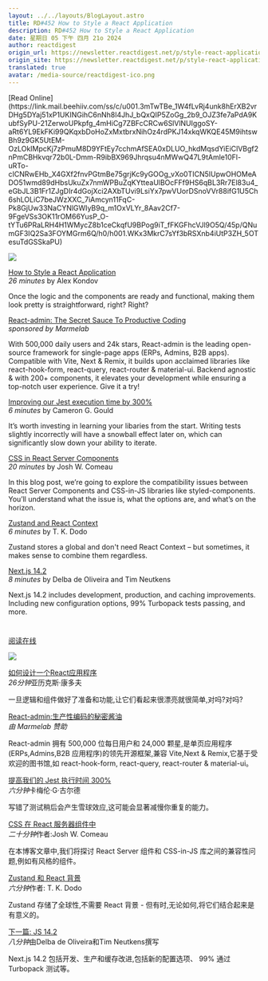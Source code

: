 ```yaml
---
layout: ../../layouts/BlogLayout.astro
title: RD#452 How to Style a React Application
description: RD#452 How to Style a React Application
date: 星期日 05 下午 四月 21o 2024
author: reactdigest
origin_url: https://newsletter.reactdigest.net/p/style-react-application
origin_site: https://newsletter.reactdigest.net/p/style-react-application
translated: true
avatar: /media-source/reactdigest-ico.png
---
```



<Reference client:only="react" title="RD#452 How to Style a React Application" url="https://newsletter.reactdigest.net/p/style-react-application" />

<Detail client:only="react">
	[Read Online](https://link.mail.beehiiv.com/ss/c/u001.3mTwTBe_1W4fLvRj4unk8hErXB2vrDHg5DYaj51xP1UKINGihC6nNh8l4JhJ_bQxQIP5ZoGg_2b9_OJZ3fe7aPdA9KubfSyPU-21ZerwoUPkpfg_4mHiCg7ZBFcCRCw6SlVlNUIggoSY-aRt6YL9EkFKi99QKqxbDoHoZxMxtbrxNihOz4rdPKJ14xkqWKQE45M9ihtswBh9z9GK5UtEM-OzLOkIMpcKj7zPmuM8D9YFtEy7cchmAfSEA0xDLUO_hkdMqsdYiEiClVBgf2nPmCBHkvqr72b0L-Dmm-R9ibBX969Jhrqsu4nMWwQ47L9tAmle10Fl-uRTo-cICNRwEHb_X4GXf2fnvPGtmBe75grjKc9yGOOg_vXo0TICN5IUpwOHOMeADO51wmd89dHbsUkuZx7nmWPBuZqKYtteaUlBOcFFf9HS6qBL3Rr7El83u4_eGbJL3B1Fr1ZJgDIr4dGojXci2AXbTUvi9LsiYx7pwVUorDSnoVVr88ifG1U5Ch6shLOLiC7beJWzXXC_7iAmcyn11FqC-Pk8GjUw33NaCYNlGWIyB9q_m1OxVLYr_8Aav2Cf7-9FgeVSs3OK11rOM66YusP_O-tYTu6PRaLRH4H1WMycZ8b1ceCkqfU9BPog9iT_fFKGFhcVJl9O5Q/45p/QNumGF3IQ2Sa3FOYMGrm6Q/h0/h001.WKx3MkrC7sYf3bRSXnb4iUtP3ZH_5OTesuTdGSSkaPU)

![](https://link.mail.beehiiv.com/ss/o/u001.Btu2bd7uwPPtNpvEhFUmtA/45p/QNumGF3IQ2Sa3FOYMGrm6Q/ho.gif)

[How to Style a React Application](https://link.mail.beehiiv.com/ss/c/u001.DNYuWskNLZN5iE3d5ylPw4XhJ__UjK0fSF63WNawpx5-BmGLzkw0FntBTWJfFqQFmwULgwHaguu_OcbzMPY2QpCL51jzCyaWPlELCvkaZeC9Gzw1AODWcGwZO4D4dq3tGNHeDbctwnC17gafnDiWe9Auc1uZnnYIjytV8rC5fvdFh0eeHXUcnsq-pw9HEh2PEGbBpVgQoly8vsHpOEr_fQ/45p/QNumGF3IQ2Sa3FOYMGrm6Q/h1/h001.l_va1egqTr9mOzm-gC53mDd5D5XfXEplsy-Eet_2vGo)  
_26 minutes_ by Alex Kondov

Once the logic and the components are ready and functional, making them look pretty is straightforward, right? Right?

[React-admin: The Secret Sauce To Productive Coding](https://link.mail.beehiiv.com/ss/c/u001.9rj0kBGH2_rh17KMcAxCTb97y9TwJYSZR_ofJ-77n74JPRM5q4F_9dgoQa3UwSOohlMkmuRRbQdMonOzJwP5FcwWHIJrwvsweA6id5J_I4COh3nkZnNVK5tapmvX6F4r92JbhcDkl44y4g_PgmsFUcnFIAH9KcN2Rs966KZoXEGPYmdb5y99H5VlXQkq-Jcm6Q1dt-vPbUt4wQ18388SRQ/45p/QNumGF3IQ2Sa3FOYMGrm6Q/h2/h001.goUxZUDu8KAc3IyC7Bw3kdLayKPMMK7A_SvhPk5HoQg)  
_sponsored by Marmelab_

With 500,000 daily users and 24k stars, React-admin is the leading open-source framework for single-page apps (ERPs, Admins, B2B apps). Compatible with Vite, Next & Remix, it builds upon acclaimed libraries like react-hook-form, react-query, react-router & material-ui. Backend agnostic & with 200+ components, it elevates your development while ensuring a top-notch user experience. Give it a try!

[Improving our Jest execution time by 300%](https://link.mail.beehiiv.com/ss/c/u001.96pnkUdR2Et9YTtP31beqWBkV1MaxKDCeAh_zUETT_8Nmr73fK2svKZ8qAlTP2CTlAVB883-HzxcvBGxBIOTWnUZLuYhODXop__K5SA-IDkDW-11un9sG23ViNHTJuYGewD-voqPfa_Kwp0w3zVRvoIhat4Rr6VRwGAFVP1X7QcvJr37-c19MO5nGbJI9nnF_KPfMsRp-DV3M8gUrJqQ5yM0d-Cdox1P8YB8k2eRAJM/45p/QNumGF3IQ2Sa3FOYMGrm6Q/h3/h001.xvksvQf9nX8qKYqTI-ApFR7z17LVa8HDqga071FbfBw)  
_6 minutes_ by Cameron G. Gould

It’s worth investing in learning your libaries from the start. Writing tests slightly incorrectly will have a snowball effect later on, which can significantly slow down your ability to iterate.

[CSS in React Server Components](https://link.mail.beehiiv.com/ss/c/u001.96pnkUdR2Et9YTtP31beqfyko-iFD6lxTdvug6MbGi8GkevDuAk6VOSzpoGdN4YYTVvfYtKGdgpWOBEzDrN9OXnAIRE3Qgw78eeWFvOzLj_2K9teXSPHcSrV9TeI9RRw3KP0moLVX8UhUHWnpuH_L1npYFEv6Q1cMnE63pK9FSRc-qRuXV010ziABy3-ggHXIZ5BHBIruf5PksvQeHKQ3w/45p/QNumGF3IQ2Sa3FOYMGrm6Q/h4/h001.e1yU7cvrL-YV2MwE1690HQcEP59Qa8z4cEyKAZ6I6Ug)  
_20 minutes_ by Josh W. Comeau

In this blog post, we’re going to explore the compatibility issues between React Server Components and CSS-in-JS libraries like styled-components. You’ll understand what the issue is, what the options are, and what’s on the horizon.

[Zustand and React Context](https://link.mail.beehiiv.com/ss/c/u001.JtHN9HflllQ513MF6IlgF8wrP7SY-Hgdt0VG8jIaqk-5FwU1bAo24fUjY1vT1WnYb2IPKNngDiOas1D-rkaPnImQV9R9qES3xOMTamh2qBrz5YDKTKJGEA1srT7JqTi4zjD5QC2cVrUGbBrZ8X7G7A-iRTlh59nrMAy4GV7thxRKDFWhppHwuoCxGGN02-fJGxVVAeQvp90ufhm6NNxD71Ubii0KfPofb6xlLW-qedg/45p/QNumGF3IQ2Sa3FOYMGrm6Q/h5/h001.a2uOv_Xk9VcLNjb-pGPZpdn-MUtD7gpzXIAY278Kw00)  
_6 minutes_ by T. K. Dodo

Zustand stores a global and don't need React Context – but sometimes, it makes sense to combine them regardless.

[Next.js 14.2](https://link.mail.beehiiv.com/ss/c/u001.3mTwTBe_1W4fLvRj4unk8iNZPUX9eQGa8nJffuScClRk7xbYdMQw1-XRjgxoF00a7i1dOgtd6movc9uPMnGdadzzCj8KmKhTCE7knn9OJVNBmpz_r-pGdILpaCNc-_Hkw30dnvvdia0ISk4KcMz0W2trLN239fklfifjei6a0rn9kEZ51YoqAZ1gS8Tl5CsLRZvg7G5LUUZTrmzC8PNDsw/45p/QNumGF3IQ2Sa3FOYMGrm6Q/h6/h001.UgLTNwTfx0ITzt3YYPR-tlV6JnsEu5o_q_Yyxs3BCuc)  
_8 minutes_ by Delba de Oliveira and Tim Neutkens

Next.js 14.2 includes development, production, and caching improvements. Including new configuration options, 99% Turbopack tests passing, and more.

#
</Detail>

[阅读在线](https://link.mail.beehiiv.com/ss/c/u001.3mTwTBe_1W4fLvRj4unk8hErXB2vrDHg5DYaj51xP1UKINGihC6nNh8l4JhJ_bQxQIP5ZoGg_2b9_OJZ3fe7aPdA9KubfSyPU-21ZerwoUPkpfg_4mHiCg7ZBFcCRCw6SlVlNUIggoSY-aRt6YL9EkFKi99QKqxbDoHoZxMxtbrxNihOz4rdPKJ14xkqWKQE45M9ihtswBh9z9GK5UtEM-OzLOkIMpcKj7zPmuM8D9YFtEy7cchmAfSEA0xDLUO_hkdMqsdYiEiClVBgf2nPmCBHkvqr72b0L-Dmm-R9ibBX969Jhrqsu4nMWwQ47L9tAmle10Fl-uRTo-cICNRwEHb_X4GXf2fnvPGtmBe75grjKc9yGOOg_vXo0TICN5IUpwOHOMeADO51wmd89dHbsUkuZx7nmWPBuZqKYtteaUlBOcFFf9HS6qBL3Rr7El83u4_eGbJL3B1Fr1ZJgDIr4dGojXci2AXbTUvi9LsiYx7pwVUorDSnoVVr88ifG1U5Ch6shLOLiC7beJWzXXC_7iAmcyn11FqC-Pk8GjUw33NaCYNlGWIyB9q_m1OxVLYr_8Aav2Cf7-9FgeVSs3OK11rOM66YusP_O-tYTu6PRaLRH4H1WMycZ8b1ceCkqfU9BPog9iT_fFKGFhcVJl9O5Q/45p/QNumGF3IQ2Sa3FOYMGrm6Q/h0/h001.WKx3MkrC7sYf3bRSXnb4iUtP3ZH_5OTesuTdGSSkaPU)

![](https://link.mail.beehiiv.com/ss/o/u001.Btu2bd7uwPPtNpvEhFUmtA/45p/QNumGF3IQ2Sa3FOYMGrm6Q/ho.gif)

[如何设计一个React应用程序](https://link.mail.beehiiv.com/ss/c/u001.DNYuWskNLZN5iE3d5ylPw4XhJ__UjK0fSF63WNawpx5-BmGLzkw0FntBTWJfFqQFmwULgwHaguu_OcbzMPY2QpCL51jzCyaWPlELCvkaZeC9Gzw1AODWcGwZO4D4dq3tGNHeDbctwnC17gafnDiWe9Auc1uZnnYIjytV8rC5fvdFh0eeHXUcnsq-pw9HEh2PEGbBpVgQoly8vsHpOEr_fQ/45p/QNumGF3IQ2Sa3FOYMGrm6Q/h1/h001.l_va1egqTr9mOzm-gC53mDd5D5XfXEplsy-Eet_2vGo)\
*26分钟*亚历克斯·康多夫

一旦逻辑和组件做好了准备和功能,让它们看起来很漂亮就很简单,对吗?对吗?

[React-admin:生产性编码的秘密酱油](https://link.mail.beehiiv.com/ss/c/u001.9rj0kBGH2_rh17KMcAxCTb97y9TwJYSZR_ofJ-77n74JPRM5q4F_9dgoQa3UwSOohlMkmuRRbQdMonOzJwP5FcwWHIJrwvsweA6id5J_I4COh3nkZnNVK5tapmvX6F4r92JbhcDkl44y4g_PgmsFUcnFIAH9KcN2Rs966KZoXEGPYmdb5y99H5VlXQkq-Jcm6Q1dt-vPbUt4wQ18388SRQ/45p/QNumGF3IQ2Sa3FOYMGrm6Q/h2/h001.goUxZUDu8KAc3IyC7Bw3kdLayKPMMK7A_SvhPk5HoQg)\
*由 Marmelab 赞助*

React-admin 拥有 500,000 位每日用户和 24,000 颗星,是单页应用程序(ERPs,Admins,B2B 应用程序)的领先开源框架,兼容 Vite,Next & Remix,它基于受欢迎的图书馆,如 react-hook-form, react-query, react-router & material-ui。

[提高我们的 Jest 执行时间 300%](https://link.mail.beehiiv.com/ss/c/u001.96pnkUdR2Et9YTtP31beqWBkV1MaxKDCeAh_zUETT_8Nmr73fK2svKZ8qAlTP2CTlAVB883-HzxcvBGxBIOTWnUZLuYhODXop__K5SA-IDkDW-11un9sG23ViNHTJuYGewD-voqPfa_Kwp0w3zVRvoIhat4Rr6VRwGAFVP1X7QcvJr37-c19MO5nGbJI9nnF_KPfMsRp-DV3M8gUrJqQ5yM0d-Cdox1P8YB8k2eRAJM/45p/QNumGF3IQ2Sa3FOYMGrm6Q/h3/h001.xvksvQf9nX8qKYqTI-ApFR7z17LVa8HDqga071FbfBw)\
*六分钟*卡梅伦·G·古尔德

写错了测试稍后会产生雪球效应,这可能会显著减慢你重复的能力。

[CSS 在 React 服务器组件中](https://link.mail.beehiiv.com/ss/c/u001.96pnkUdR2Et9YTtP31beqfyko-iFD6lxTdvug6MbGi8GkevDuAk6VOSzpoGdN4YYTVvfYtKGdgpWOBEzDrN9OXnAIRE3Qgw78eeWFvOzLj_2K9teXSPHcSrV9TeI9RRw3KP0moLVX8UhUHWnpuH_L1npYFEv6Q1cMnE63pK9FSRc-qRuXV010ziABy3-ggHXIZ5BHBIruf5PksvQeHKQ3w/45p/QNumGF3IQ2Sa3FOYMGrm6Q/h4/h001.e1yU7cvrL-YV2MwE1690HQcEP59Qa8z4cEyKAZ6I6Ug)\
*二十分钟*作者:Josh W. Comeau

在本博客文章中,我们将探讨 React Server 组件和 CSS-in-JS 库之间的兼容性问题,例如有风格的组件。

[Zustand 和 React 背景](https://link.mail.beehiiv.com/ss/c/u001.JtHN9HflllQ513MF6IlgF8wrP7SY-Hgdt0VG8jIaqk-5FwU1bAo24fUjY1vT1WnYb2IPKNngDiOas1D-rkaPnImQV9R9qES3xOMTamh2qBrz5YDKTKJGEA1srT7JqTi4zjD5QC2cVrUGbBrZ8X7G7A-iRTlh59nrMAy4GV7thxRKDFWhppHwuoCxGGN02-fJGxVVAeQvp90ufhm6NNxD71Ubii0KfPofb6xlLW-qedg/45p/QNumGF3IQ2Sa3FOYMGrm6Q/h5/h001.a2uOv_Xk9VcLNjb-pGPZpdn-MUtD7gpzXIAY278Kw00)\
*六分钟*作者: T. K. Dodo

Zustand 存储了全球性,不需要 React 背景 - 但有时,无论如何,将它们结合起来是有意义的。

[下一篇: JS 14.2](https://link.mail.beehiiv.com/ss/c/u001.3mTwTBe_1W4fLvRj4unk8iNZPUX9eQGa8nJffuScClRk7xbYdMQw1-XRjgxoF00a7i1dOgtd6movc9uPMnGdadzzCj8KmKhTCE7knn9OJVNBmpz_r-pGdILpaCNc-_Hkw30dnvvdia0ISk4KcMz0W2trLN239fklfifjei6a0rn9kEZ51YoqAZ1gS8Tl5CsLRZvg7G5LUUZTrmzC8PNDsw/45p/QNumGF3IQ2Sa3FOYMGrm6Q/h6/h001.UgLTNwTfx0ITzt3YYPR-tlV6JnsEu5o_q_Yyxs3BCuc)\
*八分钟*由Delba de Oliveira和Tim Neutkens撰写

Next.js 14.2 包括开发、生产和缓存改进,包括新的配置选项、 99% 通过 Turbopack 测试等。

#


